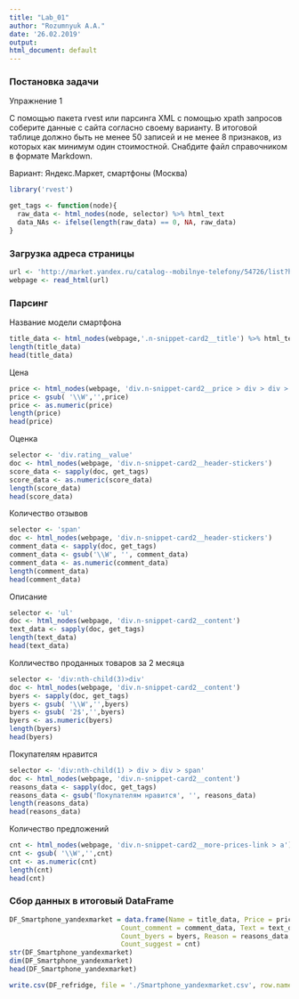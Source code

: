---
title: "Lab_01"
author: "Rozumnyuk A.A."
date: '26.02.2019'
output:
html_document: default
---

### Постановка задачи
Упражнение 1

С помощью пакета rvest или парсинга XML с помощью xpath запросов соберите данные с
сайта согласно своему варианту. В итоговой таблице должно быть не менее 50 записей и
не менее 8 признаков, из которых как минимум один стоимостной. Снабдите файл
справочником в формате Markdown.

Вариант:
Яндекс.Маркет, смартфоны (Москва)

```{r}
library('rvest')

get_tags <- function(node){
  raw_data <- html_nodes(node, selector) %>% html_text
  data_NAs <- ifelse(length(raw_data) == 0, NA, raw_data)
}
```
### Загрузка адреса страницы
```{r}
url <- 'http://market.yandex.ru/catalog--mobilnye-telefony/54726/list?hid=91491&suggest_text=Смартфоны&suggest=1&suggest_type=recipe&was_redir=1&rs=eJwzYgpgBAABcwCG&rt=12&glfilter=4940921%3A13475069&onstock=1&local-offers-first=0&viewtype=list'
webpage <- read_html(url)
```
### Парсинг
Название модели смартфона
```{r}
title_data <- html_nodes(webpage,'.n-snippet-card2__title') %>% html_text 
length(title_data)
head(title_data)
```
Цена
```{r}
price <- html_nodes(webpage, 'div.n-snippet-card2__price > div > div > a > div') %>% html_text() 
price <- gsub( '\\W','',price) 
price <- as.numeric(price)
length(price) 
head(price) 
```
Оценка
```{r}
selector <- 'div.rating__value'
doc <- html_nodes(webpage, 'div.n-snippet-card2__header-stickers')
score_data <- sapply(doc, get_tags)
score_data <- as.numeric(score_data)
length(score_data)
head(score_data)
```
Количество отзывов
```{r}
selector <- 'span'
doc <- html_nodes(webpage, 'div.n-snippet-card2__header-stickers')
comment_data <- sapply(doc, get_tags)
comment_data <- gsub('\\W', '', comment_data) 
comment_data <- as.numeric(comment_data) 
length(comment_data)
head(comment_data)
```
Описание
```{r}
selector <- 'ul' 
doc <- html_nodes(webpage, 'div.n-snippet-card2__content') 
text_data <- sapply(doc, get_tags) 
length(text_data) 
head(text_data)
```
Колличество проданных товаров за 2 месяца
```{r}
selector <- 'div:nth-child(3)>div' 
doc <- html_nodes(webpage, 'div.n-snippet-card2__content') 
byers <- sapply(doc, get_tags)
byers <- gsub( '\\W','',byers) 
byers <- gsub( '2$','',byers) 
byers <- as.numeric(byers)
length(byers)
head(byers) 
```
Покупателям нравится
```{r}
selector <- 'div:nth-child(1) > div > div > span' 
doc <- html_nodes(webpage, 'div.n-snippet-card2__content') 
reasons_data <- sapply(doc, get_tags) 
reasons_data <- gsub('Покупателям нравится', '', reasons_data) 
length(reasons_data) 
head(reasons_data)
```
Количество предложений
```{r}
cnt <- html_nodes(webpage, 'div.n-snippet-card2__more-prices-link > a') %>% html_text() 
cnt <- gsub( '\\W','',cnt) 
cnt <- as.numeric(cnt)
length(cnt)
head(cnt)
```
### Сбор данных в итоговый DataFrame
```{r}
DF_Smartphone_yandexmarket = data.frame(Name = title_data, Price = price, Score = score_data,
                            Count_comment = comment_data, Text = text_data, 
                            Count_byers = byers, Reason = reasons_data,
                            Count_suggest = cnt)
str(DF_Smartphone_yandexmarket)
dim(DF_Smartphone_yandexmarket)
head(DF_Smartphone_yandexmarket)

write.csv(DF_refridge, file = './Smartphone_yandexmarket.csv', row.names = F)
```
